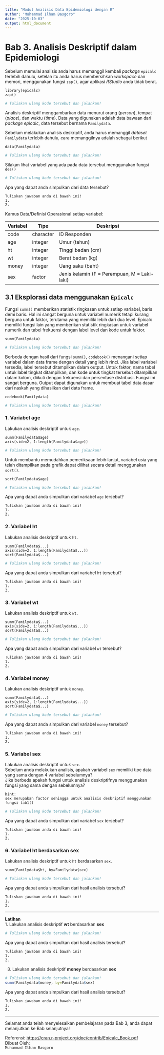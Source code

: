 ```yaml
---
title: "Modul Analisis Data Epidemiologi dengan R"
author: "Muhammad Ilham Basgoro"
date: "2025-10-03"
output: html_document
---
```


# Bab 3. Analisis Deskriptif dalam Epidemiologi

Sebelum memulai analisis anda harus memanggil kembali *package* `epicalc` terlebih dahulu, setelah itu anda harus membersihkan *workspace* dan memori, menggunakan fungsi `zap()`, agar aplikasi *RStudio* anda tidak berat.

```         
library(epicalc)
zap()
```

```r
# Tuliskan ulang kode tersebut dan jalankan!

```

Analisis deskriptif menggambarkan data menurut orang (*person*), tempat (*place*), dan waktu (*time*). Data yang digunakan adalah data bawaan dari *package* *epicalc*, data tersebut bernama `Familydata`.

Sebelum melakukan analisis deskriptif, anda harus memanggil *dataset* `Familydata` terlebih dahulu, cara memanggilnya adalah sebagai berikut

``` contoh
data(Familydata)
```

```r
# Tuliskan ulang kode tersebut dan jalankan!

```

Silakan lihat variabel yang ada pada data tersebut menggunakan fungsi `des()`

```r
# Tuliskan ulang kode tersebut dan jalankan!

```

Apa yang dapat anda simpulkan dari data tersebut?

```         
Tuliskan jawaban anda di bawah ini!
1.
2.
```

Kamus Data/Definisi Operasional setiap variabel:

| Variabel | Tipe      | Deskripsi                                    |
|----------|-----------|----------------------------------------------|
| code     | character | ID Responden                                 |
| age      | integer   | Umur (tahun)                                 |
| ht       | integer   | Tinggi badan (cm)                            |
| wt       | integer   | Berat badan (kg)                             |
| money    | integer   | Uang saku (baht)                             |
| sex      | factor    | Jenis kelamin (F = Perempuan, M = Laki-laki) |

## 3.1 Eksplorasi data menggunakan `Epicalc`

Fungsi `summ()` memberikan statistik ringkasan untuk setiap variabel, baris demi baris. Hal ini sangat berguna untuk variabel numerik tetapi kurang berguna untuk faktor, terutama yang memiliki lebih dari dua level. Epicalc memiliki fungsi lain yang memberikan statistik ringkasan untuk variabel numerik dan tabel frekuensi dengan label level dan kode untuk faktor.

``` contoh
summ(Familydata)
```

```r
# Tuliskan ulang kode tersebut dan jalankan!

```

Berbeda dengan hasil dari fungsi `summ()`, `codebook()` menangani setiap variabel dalam data frame dengan detail yang lebih rinci. Jika label variabel tersedia, label tersebut ditampilkan dalam output. Untuk faktor, nama tabel untuk label tingkat ditampilkan, dan kode untuk tingkat tersebut ditampilkan dalam kolom, diikuti dengan frekuensi dan persentase distribusi. Fungsi ini sangat berguna. Output dapat digunakan untuk membuat tabel data dasar dari naskah yang dihasilkan dari data frame.

``` contoh
codebook(Familydata)
```

```r
# Tuliskan ulang kode tersebut dan jalankan!

```

### 1. Variabel **age**

Lakukan analisis deskriptif untuk `age`.

``` contoh
summ(Familydata$age)
axis(side=2, 1:length(Familydata$age))
```

```r
# Tuliskan ulang kode tersebut dan jalankan!

```

Untuk membantu memudahkan pemeriksaan lebih lanjut, variabel usia yang telah ditampilkan pada grafik dapat dilihat secara detail menggunakan `sort()`.

``` contoh
sort(Familydata$age)
```

```r
# Tuliskan ulang kode tersebut dan jalankan!

```

Apa yang dapat anda simpulkan dari variabel `age` tersebut?

```         
Tuliskan jawaban anda di bawah ini!
1.
2.
```

### 2. Variabel **ht**

Lakukan analisis deskriptif untuk `ht`.

``` contoh
summ(Familydata$...)
axis(side=2, 1:length(Familydata$...))
sort(Familydata$...)
```

```r
# Tuliskan ulang kode tersebut dan jalankan!

```

Apa yang dapat anda simpulkan dari variabel `ht` tersebut?

```         
Tuliskan jawaban anda di bawah ini!
1.
2.
```

### 3. Variabel **wt**

Lakukan analisis deskriptif untuk `wt`.

``` contoh
summ(Familydata$...)
axis(side=2, 1:length(Familydata$...))
sort(Familydata$...)
```

```r
# Tuliskan ulang kode tersebut dan jalankan!

```

Apa yang dapat anda simpulkan dari variabel `wt` tersebut?

```         
Tuliskan jawaban anda di bawah ini!
1.
2.
```

### 4. Variabel **money**

Lakukan analisis deskriptif untuk `money`.

``` contoh
summ(Familydata$...)
axis(side=2, 1:length(Familydata$...))
sort(Familydata$...)
```

```r
# Tuliskan ulang kode tersebut dan jalankan!

```

Apa yang dapat anda simpulkan dari variabel `money` tersebut?

```         
Tuliskan jawaban anda di bawah ini!
1.
2.
```

### 5. Variabel **sex**

Lakukan analisis deskriptif untuk `sex`.\
Sebelum anda melakukan analisis, apakah variabel `sex` memiliki tipe data yang sama dengan 4 variabel sebelumnya?\
Jika berbeda apakah fungsi untuk analisis deskriptifnya menggunakan fungsi yang sama dengan sebelumnya?

```         
hint:
sex merupakan factor sehingga untuk analisis deskriptif menggunakan fungsi tab1()
```

```r
# Tuliskan ulang kode tersebut dan jalankan!

```

Apa yang dapat anda simpulkan dari variabel `sex` tersebut?

```         
Tuliskan jawaban anda di bawah ini!
1.
2.
```

### 6. Variabel **ht** berdasarkan **sex**

Lakukan analisis deskriptif untuk `ht` berdasarkan `sex`.\

``` contoh
summ(Familydata$ht, by=Familydata$sex)
```

```r
# Tuliskan ulang kode tersebut dan jalankan!

```

Apa yang dapat anda simpulkan dari hasil analisis tersebut?

```         
Tuliskan jawaban anda di bawah ini!
1.
2.
```

------------------------------------------------------------------------

**Latihan**\
1. Lakukan analisis deskriptif **wt** berdasarkan **sex**

```r
# Tuliskan ulang kode tersebut dan jalankan!

```

Apa yang dapat anda simpulkan dari hasil analisis tersebut?

```         
Tuliskan jawaban anda di bawah ini!
1.
2.
```

3.  Lakukan analisis deskriptif **money** berdasarkan **sex**

```r
# Tuliskan ulang kode tersebut dan jalankan!
summ(Familydata$money, by=Familydata$sex)
```

Apa yang dapat anda simpulkan dari hasil analisis tersebut?

```         
Tuliskan jawaban anda di bawah ini!
1.
2.
```

------------------------------------------------------------------------

Selamat anda telah menyelesaikan pembelajaran pada Bab 3, anda dapat melanjutkan ke Bab selanjutnya!

Referensi: <https://cran.r-project.org/doc/contrib/Epicalc_Book.pdf>\
Dibuat Oleh:\
`Muhammad Ilham Basgoro`
